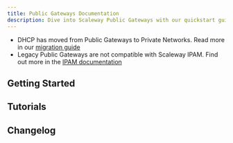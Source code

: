 ```yaml
---
title: Public Gateways Documentation
description: Dive into Scaleway Public Gateways with our quickstart guides, how-tos, tutorials and more.
---
```


<Message
  type="note"
  title="Public Gateways are evolving - make sure you stay informed">
  - DHCP has moved from Public Gateways to Private Networks. Read more in our [migration guide](/vpc/reference-content/vpc-migration/)
  - Legacy Public Gateways are not compatible with Scaleway IPAM. Find out more in the [IPAM documentation](/public-gateways/concepts/#ipam)
</Message>


<ProductHeader
   productName="Public Gateway"
   productLogo="publicGateway"
   description="Public Gateways sit at the border of Private Networks, and provide your resources with a secure point of access to and from the public internet."
   url="/public-gateways/quickstart/"
   label="Public Gateway Quickstart"
/>

## Getting Started

<Grid>
    <SummaryCard
        title="Quickstart"
        icon="rocket"
        description="Learn how to create a Public Gateway and attach it to a Private Network."
        label="View Quickstart"
        url="/public-gateways/quickstart/"
    />
    <SummaryCard
        title="Concepts"
        icon="info"
        description="Core concepts that give you a better understanding of Public Gateways."
        label="View Concepts"
        url="/public-gateways/concepts/"
    />
    <SummaryCard
        title="How-tos"
        icon="help-circle-outline"
        description="Check our guides to creating and configuring Public Gateways."
        label="View How-tos"
        url="/public-gateways/how-to/"
    />
</Grid>

## Tutorials

<Grid>
    <Card
        title="Deploying Instances in a Private Network and exposing them using a Public Gateway"
        url="/tutorials/vpc-public-gateway-autoconfiguration/"
        label="Read more"
    />
    <Card
        title="Installing CockroachDB on Scaleway Instances"
        url="/tutorials/install-cockroachdb-scaleway-instances/"
        label="Read more"
    />
    <Card
        title="Dealing with load overflow between a proxmox cluster and virtual machines on an Elastic Metal Server over Scaleway Private Networks"
        url="/tutorials/load-overflow-proxmox-and-elastic-metal/"
        label="Read more"
    />
</Grid>


<ClickableBanner
    productLogo="cli"
    title="Public Gateways API"
    description="Manage Public Gateways using the Scaleway API."
    url="https://www.scaleway.com/en/developers/api/public-gateways/"
    label="Go to Public Gateways API"
/>

## Changelog

<ChangelogList
    productName="public-gateways"
    numberOfChanges={3}
/>
